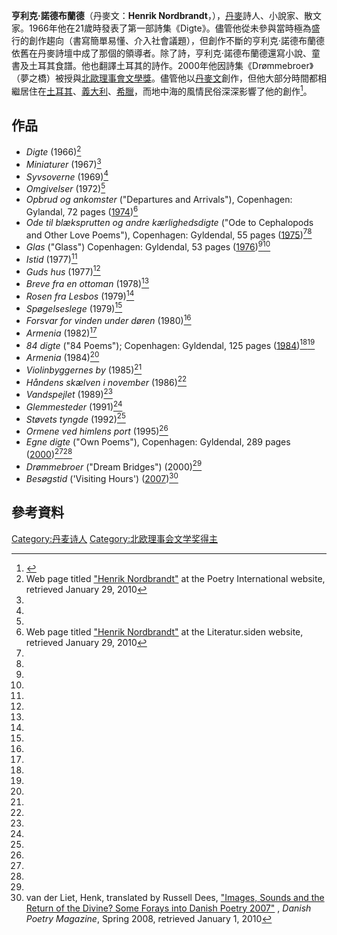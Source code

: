 '''亨利克·諾德布蘭德'''（丹麥文：'''Henrik Nordbrandt'''，{{bd|1945年|3月21日}}），[[丹麥|丹麥]]詩人、小說家、散文家。1966年他在21歲時發表了第一部詩集《Digte》。儘管他從未參與當時極為盛行的創作趨向（書寫簡單易懂、介入社會議題），但創作不斷的亨利克·諾德布蘭德依舊在丹麥詩壇中成了那個的領導者。除了詩，亨利克·諾德布蘭德還寫小說、童書及土耳其食譜。他也翻譯土耳其的詩作。2000年他因詩集《Drømmebroer》（夢之橋）被授與[[北歐理事會文學獎|北歐理事會文學獎]]。儘管他以[[丹麥文|丹麥文]]創作，但他大部分時間都相繼居住在[[土耳其|土耳其]]、[[義大利|義大利]]、[[希臘|希臘]]，而地中海的風情民俗深深影響了他的創作<ref>{{Cite web |url=http://www.poetryinternationalweb.net/pi/site/poet/item/432 |title=存档副本 |access-date=2013-07-05 |archive-url=https://web.archive.org/web/20150710075834/http://www.poetryinternationalweb.net/pi/site/poet/item/432 |archive-date=2015-07-10 |dead-url=yes }}</ref>。

==作品==
* ''Digte'' (1966)<ref name=hnpi>Web page titled [http://blog.lib.umn.edu/cla/discoveries/2009/03/danish-poetry-its-hereditary-t.html "Henrik Nordbrandt"] {{Wayback|url=http://blog.lib.umn.edu/cla/discoveries/2009/03/danish-poetry-its-hereditary-t.html |date=20110927114500 }} at the Poetry International website, retrieved January 29, 2010</ref>
* ''Miniaturer'' (1967)<ref name=hnpi/>
* ''Syvsoverne'' (1969)<ref name=hnpi/>
* ''Omgivelser'' (1972)<ref name=hnpi/>
* ''Opbrud og ankomster'' ("Departures and Arrivals"), Copenhagen: Gylandal, 72 pages ([[1974_in_poetry|1974]])<ref name=hnls>Web page titled [http://www.litteratursiden.dk/forfattere/henrik-nordbrandt "Henrik Nordbrandt"] {{Wayback|url=http://www.litteratursiden.dk/forfattere/henrik-nordbrandt |date=20101223163443 }} at the Literatur.siden website, retrieved January 29, 2010</ref>
* ''Ode til blæksprutten og andre kærlighedsdigte'' ("Ode to Cephalopods and Other Love Poems"), Copenhagen: Gyldendal, 55 pages ([[1975_in_poetry|1975]])<ref name=hnpi/><ref name=hnls/>
* ''Glas'' ("Glass") Copenhagen: Gyldendal, 53 pages ([[1976_in_poetry|1976]])<ref name=hnpi/><ref name=hnls/>
* ''Istid'' (1977)<ref name=hnpi/>
* ''Guds hus'' (1977)<ref name=hnpi/>
* ''Breve fra en ottoman'' (1978)<ref name=hnpi/>
* ''Rosen fra Lesbos'' (1979)<ref name=hnpi/>
* ''Spøgelseslege'' (1979)<ref name=hnpi/>
* ''Forsvar for vinden under døren'' (1980)<ref name=hnpi/>
* ''Armenia'' (1982)<ref name=hnpi/>
* ''84 digte'' ("84 Poems"); Copenhagen: Gyldendal, 125 pages ([[1984_in_poetry|1984]])<ref name=hnpi/><ref name=hnls/>
* ''Armenia'' (1984)<ref name=hnpi/>
* ''Violinbyggernes by'' (1985)<ref name=hnpi/>
* ''Håndens skælven i november'' (1986)<ref name=hnpi/>
* ''Vandspejlet'' (1989)<ref name=hnpi/>
* ''Glemmesteder'' (1991)<ref name=hnpi/>
* ''Støvets tyngde'' (1992)<ref name=hnpi/>
* ''Ormene ved himlens port'' (1995)<ref name=hnpi/>
* ''Egne digte'' ("Own Poems"), Copenhagen: Gyldendal, 289 pages ([[2000_in_poetry|2000]])<ref name=hnpi/><ref name=hnls/>
* ''Drømmebroer'' ("Dream Bridges") (2000)<ref name=hnpi/>
* ''Besøgstid'' ('Visiting Hours') ([[2007_in_poetry|2007]])<ref name=hvdlis>van der Liet, Henk, translated by Russell Dees, [http://www.danishliterarymagazine.dk/index.php?id=1615 "Images, Sounds and the Return of the Divine? Some Forays into Danish Poetry 2007"] {{Wayback|url=http://www.danishliterarymagazine.dk/index.php?id=1615 |date=20110719121732 }}, ''Danish Poetry Magazine'', Spring 2008, retrieved January 1, 2010</ref>

==參考資料==
{{reflist}}

[[Category:丹麦诗人|Category:丹麦诗人]]
[[Category:北欧理事会文学奖得主|Category:北欧理事会文学奖得主]]